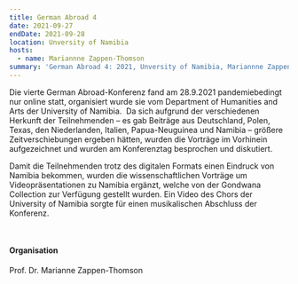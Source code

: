 ```yaml
---
title: German Abroad 4
date: 2021-09-27
endDate: 2021-09-28
location: Unversity of Namibia
hosts:
  - name: Mariannne Zappen-Thomson
summary: 'German Abroad 4: 2021, Unversity of Namibia, Mariannne Zappen-Thomson'
---
```

Die vierte German Abroad-Konferenz fand am 28.9.2021 pandemiebedingt nur online statt, organisiert wurde sie vom Department of Humanities and Arts der University of Namibia.  Da sich aufgrund der verschiedenen Herkunft der Teilnehmenden – es gab Beiträge aus Deutschland, Polen, Texas, den Niederlanden, Italien, Papua-Neuguinea und Namibia – größere Zeitverschiebungen ergeben hätten, wurden die Vorträge im Vorhinein aufgezeichnet und wurden am Konferenztag besprochen und diskutiert.

Damit die Teilnehmenden trotz des digitalen Formats einen Eindruck von Namibia bekommen, wurden die wissenschaftlichen Vorträge um Videopräsentationen zu Namibia ergänzt, welche von der Gondwana Collection zur Verfügung gestellt wurden. Ein Video des Chors der University of Namibia sorgte für einen musikalischen Abschluss der Konferenz.

 

#### Organisation

Prof. Dr. Marianne Zappen-Thomson
